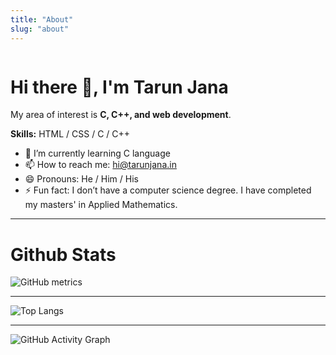 ```yaml
---
title: "About"
slug: "about"
---
```



<Image img={thumbnail} className="circular-avatar"/>

# Hi there 👋, I'm Tarun Jana

My area of interest is **C, C++, and web development**.

**Skills:** HTML / CSS / C / C++

* 🌱 I’m currently learning C language
* 📫 How to reach me: <hi@tarunjana.in>
* 😄 Pronouns: He / Him / His
* ⚡ Fun fact: I don’t have a computer science degree. I have completed my masters' in Applied Mathematics.

---

# Github Stats

![GitHub metrics](https://metrics.lecoq.io/tarunjana)

---

![Top Langs](https://github-readme-stats.vercel.app/api/top-langs/?username=tarunjana)

---

![GitHub Activity Graph](https://activity-graph.herokuapp.com/graph?username=tarunjana)
